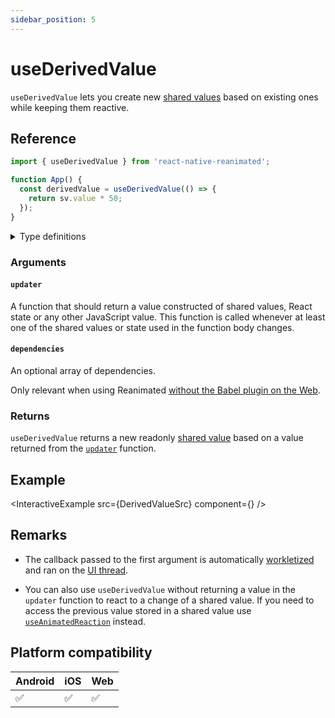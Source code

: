 ```yaml
---
sidebar_position: 5
---
```


# useDerivedValue

`useDerivedValue` lets you create new [shared values](/docs/fundamentals/glossary#shared-value) based on existing ones while keeping them reactive.

## Reference

```javascript
import { useDerivedValue } from 'react-native-reanimated';

function App() {
  const derivedValue = useDerivedValue(() => {
    return sv.value * 50;
  });
}
```

<details>
<summary>Type definitions</summary>

```typescript
type SharedValue<T> = { value: T };
type DerivedValue<T> = Readonly<SharedValue<T>>;

function useDerivedValue<T>(
  updater: () => T,
  dependencies?: DependencyList
): DerivedValue<T>;
```

</details>

### Arguments

#### `updater`

A function that should return a value constructed of shared values, React state or any other JavaScript value. This function is called whenever at least one of the shared values or state used in the function body changes.

#### `dependencies` <Optional/>

An optional array of dependencies.

Only relevant when using Reanimated [without the Babel plugin on the Web](https://docs.swmansion.com/react-native-reanimated/docs/guides/web-support#web-without-the-babel-plugin).

### Returns

`useDerivedValue` returns a new readonly [shared value](/docs/fundamentals/glossary#shared-value) based on a value returned from the [`updater`](/docs/core/useDerivedValue#updater) function.

## Example


<InteractiveExample src={DerivedValueSrc} component={<DerivedValue />} />

## Remarks

- The callback passed to the first argument is automatically [workletized](/docs/fundamentals/glossary#to-workletize) and ran on the [UI thread](/docs/fundamentals/glossary#ui-thread).

- You can also use `useDerivedValue` without returning a value in the `updater` function to react to a change of a shared value. If you need to access the previous value stored in a shared value use [`useAnimatedReaction`](/docs/advanced/useAnimatedReaction) instead.

## Platform compatibility

<div className="platform-compatibility">

| Android | iOS | Web |
| ------- | --- | --- |
| ✅      | ✅  | ✅  |

</div>
